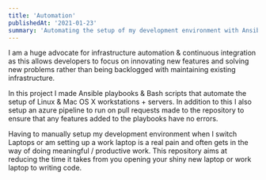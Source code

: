 ```yaml
---
title: 'Automation'
publishedAt: '2021-01-23'
summary: 'Automating the setup of my development environment with Ansible & bash'
---
```


I am a huge advocate for infrastructure automation & continuous integration as this allows developers to focus on innovating new features and solving new problems rather than being backlogged with maintaining existing infrastructure.

In this project I made Ansible playbooks & Bash scripts that automate the setup of Linux & Mac OS X workstations + servers. In addition to this I also setup an azure pipeline to run on pull requests made to the repository to ensure that any features added to the playbooks have no errors.

Having to manually setup my development environment when I switch Laptops or am setting up a work laptop is a real pain and often gets in the way of doing meaningful / productive work. This repository aims at reducing the time it takes from you opening your shiny new laptop or work laptop to writing code. 
